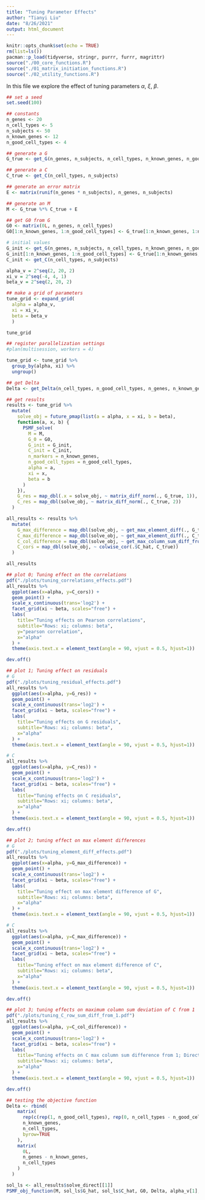 ```yaml
---
title: "Tuning Parameter Effects"
author: "Tianyi Liu"
date: "8/26/2021"
output: html_document
---
```


```r
knitr::opts_chunk$set(echo = TRUE)
rm(list=ls())
pacman::p_load(tidyverse, stringr, purrr, furrr, magrittr)
source("./00_core_functions.R")
source("./01_matrix_initiation_functions.R")
source("./02_utility_functions.R")
```

In this file we explore the effect of tuning parameters $\alpha$, $\xi$, $\beta$.

```r
## set a seed
set.seed(100)

## constants
n_genes <- 20
n_cell_types <- 5
n_subjects <- 50
n_known_genes <- 12
n_good_cell_types <- 4

## generate a G
G_true <- get_G(n_genes, n_subjects, n_cell_types, n_known_genes, n_good_cell_types)

## generate a C
C_true <- get_C(n_cell_types, n_subjects)

## generate an error matrix
E <- matrix(runif(n_genes * n_subjects), n_genes, n_subjects)

## generate an M
M <- G_true %*% C_true + E  

## get G0 from G
G0 <- matrix(0L, n_genes, n_cell_types)
G0[1:n_known_genes, 1:n_good_cell_types] <- G_true[1:n_known_genes, 1:n_good_cell_types]

# initial values
G_init <- get_G(n_genes, n_subjects, n_cell_types, n_known_genes, n_good_cell_types)
G_init[1:n_known_genes, 1:n_good_cell_types] <- G_true[1:n_known_genes, 1:n_good_cell_types]
C_init <- get_C(n_cell_types, n_subjects)
```


```r
alpha_v = 2^seq(2, 20, 2)
xi_v = 2^seq(-4, 4, 1)
beta_v = 2^seq(2, 20, 2)

## make a grid of parameters
tune_grid <- expand_grid(
  alpha = alpha_v,
  xi = xi_v,
  beta = beta_v
  )

tune_grid
```

```r
## register parallelization settings
#plan(multisession, workers = 4)

tune_grid <- tune_grid %>%
  group_by(alpha, xi) %>% 
  ungroup()

## get Delta
Delta <- get_Delta(n_cell_types, n_good_cell_types, n_genes, n_known_genes)

## get results
results <- tune_grid %>%
  mutate(
    solve_obj = future_pmap(list(a = alpha, x = xi, b = beta),
    function(a, x, b) {
      PSMF_solve(
        M = M,
        G_0 = G0,
        G_init = G_init,
        C_init = C_init,
        n_markers = n_known_genes,
        n_good_cell_types = n_good_cell_types,
        alpha = a,
        xi = x,
        beta = b
      )
    }),
    G_res = map_dbl(.x = solve_obj, ~ matrix_diff_norm(., G_true, 1)),
    C_res = map_dbl(solve_obj, ~ matrix_diff_norm(., C_true, 2))
  )

```

```r
all_results <- results %>% 
  mutate(
    G_max_difference = map_dbl(solve_obj, ~ get_max_element_diff(., G_true, 1)),
    C_max_difference = map_dbl(solve_obj, ~ get_max_element_diff(., C_true, 2)),
    C_col_difference = map_dbl(solve_obj, ~ get_max_column_sum_diff_from_one(., 2)),
    C_cors = map_dbl(solve_obj, ~ colwise_cor(.$C_hat, C_true))
  ) 

all_results
```


```r
## plot 0; Tuning effect on the correlations
pdf("./plots/tuning_correlations_effects.pdf")
all_results %>% 
  ggplot(aes(x=alpha, y=C_cors)) + 
  geom_point() + 
  scale_x_continuous(trans='log2') +
  facet_grid(xi ~ beta, scales="free") +
  labs(
    title="Tuning effects on Pearson correlations",
    subtitle="Rows: xi; columns: beta",
    y="pearson correlation",
    x="alpha"
  ) + 
  theme(axis.text.x = element_text(angle = 90, vjust = 0.5, hjust=1))

dev.off()
```


```r
## plot 1; Tuning effect on residuals
# G
pdf("./plots/tuning_residual_effects.pdf")
all_results %>% 
  ggplot(aes(x=alpha, y=G_res)) + 
  geom_point() +
  scale_x_continuous(trans='log2') +
  facet_grid(xi ~ beta, scales="free") +
  labs(
    title="Tuning effects on G residuals",
    subtitle="Rows: xi; columns: beta",
    x="alpha"
  ) + 
  theme(axis.text.x = element_text(angle = 90, vjust = 0.5, hjust=1))

# C
all_results %>% 
  ggplot(aes(x=alpha, y=C_res)) + 
  geom_point() +
  scale_x_continuous(trans='log2') +
  facet_grid(xi ~ beta, scales="free") +
  labs(
    title="Tuning effects on C residuals",
    subtitle="Rows: xi; columns: beta",
    x="alpha"
  ) + 
  theme(axis.text.x = element_text(angle = 90, vjust = 0.5, hjust=1))

dev.off()
```

```r
## plot 2; tuning effect on max element differences
# G
pdf("./plots/tuning_element_diff_effects.pdf")
all_results %>% 
  ggplot(aes(x=alpha, y=G_max_difference)) + 
  geom_point() +
  scale_x_continuous(trans='log2') +
  facet_grid(xi ~ beta, scales="free") +
  labs(
    title="Tuning effect on max element difference of G",
    subtitle="Rows: xi; columns: beta",
    x="alpha"
  ) + 
  theme(axis.text.x = element_text(angle = 90, vjust = 0.5, hjust=1))

# C
all_results %>% 
  ggplot(aes(x=alpha, y=C_max_difference)) + 
  geom_point() +
  scale_x_continuous(trans='log2') +
  facet_grid(xi ~ beta, scales="free") +
  labs(
    title="Tuning effect on max element difference of C",
    subtitle="Rows: xi; columns: beta",
    x="alpha"
  ) + 
  theme(axis.text.x = element_text(angle = 90, vjust = 0.5, hjust=1))

dev.off()
```

```r
## plot 3; tuning effects on maximum column sum deviation of C from 1
pdf("./plots/tuning_C_row_sum_diff_from_1.pdf")
all_results %>% 
  ggplot(aes(x=alpha, y=C_col_difference)) + 
  geom_point() +
  scale_x_continuous(trans='log2') +
  facet_grid(xi ~ beta, scales="free") +
  labs(
    title="Tuning effects on C max column sum difference from 1; Direct Solution",
    subtitle="Rows: xi; columns: beta",
    x="alpha"
  ) + 
  theme(axis.text.x = element_text(angle = 90, vjust = 0.5, hjust=1))

dev.off()
```

```r
## testing the objective function
Delta <- rbind(
    matrix(
      rep(c(rep(1, n_good_cell_types), rep(0, n_cell_types - n_good_cell_types)), n_known_genes),
      n_known_genes,
      n_cell_types,
      byrow=TRUE 
    ),
    matrix(
      0L,
      n_genes - n_known_genes,
      n_cell_types
    )
  )

sol_ls <- all_results$solve_direct[[1]]
PSMF_obj_function(M, sol_ls$G_hat, sol_ls$C_hat, G0, Delta, alpha_v[1], xi_v[1], beta_v[1])
```

